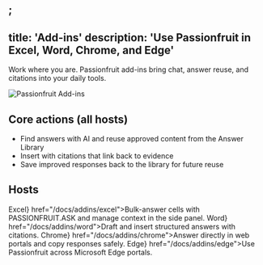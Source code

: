;
---
title: 'Add-ins'
description: 'Use Passionfruit in Excel, Word, Chrome, and Edge'
---

Work where you are. Passionfruit add-ins bring chat, answer reuse, and citations into your daily tools.

<div className="my-4 rounded-lg overflow-hidden border">
<img src="/images/hero-light.png" alt="Passionfruit Add-ins" />
</div>

<div />

## Core actions (all hosts)

- Find answers with AI and reuse approved content from the Answer Library
- Insert with citations that link back to evidence
- Save improved responses back to the library for future reuse

## Hosts

<CardGroup cols={2}>
  <Card title={<><PhIcon name="microsoft-excel-logo" /> Excel</>} href="/docs/addins/excel">Bulk-answer cells with PASSIONFRUIT.ASK and manage context in the side panel.</Card>
  <Card title={<><PhIcon name="microsoft-word-logo" /> Word</>} href="/docs/addins/word">Draft and insert structured answers with citations.</Card>
  <Card title={<><PhIcon name="google-chrome-logo" /> Chrome</>} href="/docs/addins/chrome">Answer directly in web portals and copy responses safely.</Card>
  <Card title={<><PhIcon name="microsoft-edge-logo" /> Edge</>} href="/docs/addins/edge">Use Passionfruit across Microsoft Edge portals.</Card>
</CardGroup>


